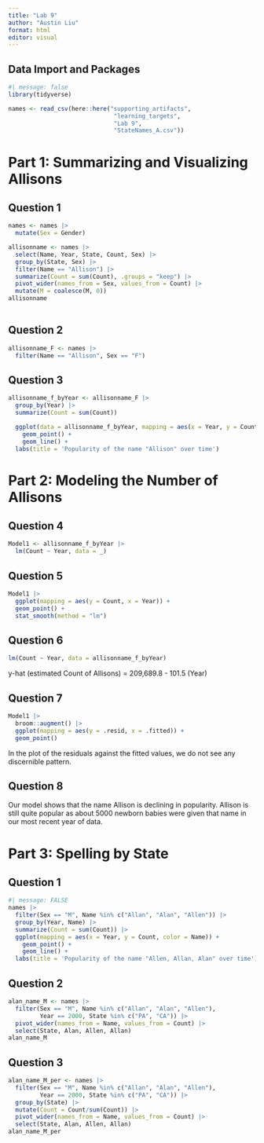 ```yaml
---
title: "Lab 9"
author: "Austin Liu"
format: html
editor: visual
---
```


## Data Import and Packages

```r
#| message: false
library(tidyverse)

names <- read_csv(here::here("supporting_artifacts", 
                              "learning_targets",  
                              "Lab 9", 
                              "StateNames_A.csv"))
```

# Part 1: Summarizing and Visualizing Allisons

## Question 1

```r
names <- names |> 
  mutate(Sex = Gender)

allisonname <- names |> 
  select(Name, Year, State, Count, Sex) |> 
  group_by(State, Sex) |> 
  filter(Name == "Allison") |> 
  summarize(Count = sum(Count), .groups = "keep") |> 
  pivot_wider(names_from = Sex, values_from = Count) |> 
  mutate(M = coalesce(M, 0))
allisonname
  
```

## Question 2

```r
allisonname_F <- names |> 
  filter(Name == "Allison", Sex == "F")

```

## Question 3

```r
allisonname_f_byYear <- allisonname_F |> 
  group_by(Year) |> 
  summarize(Count = sum(Count))

  ggplot(data = allisonname_f_byYear, mapping = aes(x = Year, y = Count)) +
    geom_point() +
    geom_line() +
  labs(title = 'Popularity of the name "Allison" over time')

```

# Part 2: Modeling the Number of Allisons

## Question 4

```r
Model1 <- allisonname_f_byYear |> 
  lm(Count ~ Year, data = _)
```

## Question 5

```r
Model1 |> 
  ggplot(mapping = aes(y = Count, x = Year)) +
  geom_point() +
  stat_smooth(method = "lm")

```

## Question 6

```r
lm(Count ~ Year, data = allisonname_f_byYear)
```

y-hat (estimated Count of Allisons) = 209,689.8 - 101.5 (Year)

## Question 7

```r
Model1 |> 
  broom::augment() |> 
  ggplot(mapping = aes(y = .resid, x = .fitted)) +
  geom_point()
```

In the plot of the residuals against the fitted values, we do not see any discernible pattern.

## Question 8

Our model shows that the name Allison is declining in popularity. Allison is still quite popular as about 5000 newborn babies were given that name in our most recent year of data.

# Part 3: Spelling by State

## Question 1

```r
#| message: FALSE
names |> 
  filter(Sex == "M", Name %in% c("Allan", "Alan", "Allen")) |> 
  group_by(Year, Name) |> 
  summarize(Count = sum(Count)) |> 
  ggplot(mapping = aes(x = Year, y = Count, color = Name)) +
    geom_point() +
    geom_line() +
  labs(title = 'Popularity of the name "Allen, Allan, Alan" over time')
```

## Question 2

```r
alan_name_M <- names |> 
  filter(Sex == "M", Name %in% c("Allan", "Alan", "Allen"),
         Year == 2000, State %in% c("PA", "CA")) |> 
  pivot_wider(names_from = Name, values_from = Count) |> 
  select(State, Alan, Allen, Allan)
alan_name_M
```

## Question 3

```r
alan_name_M_per <- names |> 
  filter(Sex == "M", Name %in% c("Allan", "Alan", "Allen"),
         Year == 2000, State %in% c("PA", "CA")) |> 
  group_by(State) |> 
  mutate(Count = Count/sum(Count)) |> 
  pivot_wider(names_from = Name, values_from = Count) |> 
  select(State, Alan, Allen, Allan)
alan_name_M_per
  
  
  
```
